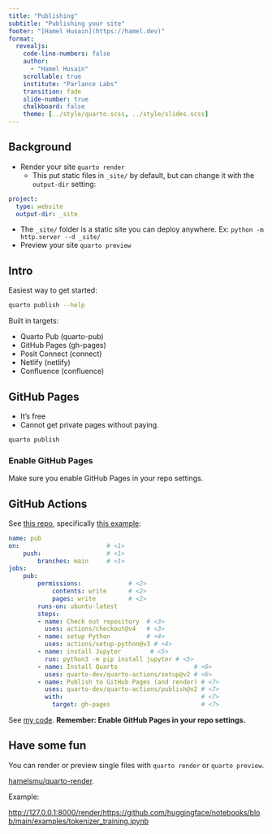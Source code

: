 ```yaml
---
title: "Publishing"
subtitle: "Publishing your site"
footer: "[Hamel Husain](https://hamel.dev)"
format:
  revealjs:
    code-line-numbers: false
    author:
      - "Hamel Husain"
    scrollable: true
    institute: "Parlance Labs"
    transition: fade
    slide-number: true
    chalkboard: false
    theme: [../style/quarto.scss, ../style/slides.scss]
---
```


## Background

- Render your site `quarto render`
    - This put static files in `_site/` by default, but can change it with the `output-dir` setting:

```.yaml
project:
  type: website
  output-dir: _site

```
- The `_site/` folder is a static site you can deploy anywhere.  Ex: `python -m http.server --d _site/`
- Preview your site `quarto preview`


## Intro 

Easiest way to get started:

```bash
quarto publish --help
```

Built in targets:

- Quarto Pub (quarto-pub)
- GitHub Pages (gh-pages)
- Posit Connect (connect)
- Netlify (netlify)
- Confluence (confluence)


## GitHub Pages

- It's free
- Cannot get private pages without paying.

```bash
quarto publish
```
:::{.callout-warning}
### Enable GitHub Pages
Make sure you enable GitHub Pages in your repo settings.
:::

## GitHub Actions {.smaller}

See [this repo](https://github.com/quarto-dev/quarto-actions/tree/main/publish), specifically [this example](https://github.com/quarto-dev/quarto-actions/blob/main/examples/quarto-publish-example.yml):

```yaml
name: pub
on:                        # <1>
    push:                  # <1>
        branches: main     # <1>
jobs:
    pub:
        permissions:             # <2>
            contents: write      # <2>
            pages: write         # <2>
        runs-on: ubuntu-latest
        steps:
        - name: Check out repository  # <3>
          uses: actions/checkout@v4   # <3>
        - name: setup Python          # <4>
          uses: actions/setup-python@v3 # <4>
        - name: install Jupyter        # <5>
          run: python3 -m pip install jupyter # <5>
        - name: Install Quarto                     # <6>
          uses: quarto-dev/quarto-actions/setup@v2 # <6>
        - name: Publish to GitHub Pages (and render) # <7>
          uses: quarto-dev/quarto-actions/publish@v2 # <7>
          with:                                      # <7>
            target: gh-pages                         # <7>
```

See [my code](https://github.com/hamelsmu/posit-python-quarto/blob/main/.github/workflows/pub.yml). **Remember: Enable GitHub Pages in your repo settings.**


## Have some fun

You can render or preview single files with `quarto render` or `quarto preview`.

[hamelsmu/quarto-render](https://github.com/hamelsmu/quarto-render/tree/main).

Example:

[http://127.0.0.1:8000/render/https://github.com/huggingface/notebooks/blob/main/examples/tokenizer_training.ipynb](http://127.0.0.1:8000/render/https://github.com/huggingface/notebooks/blob/main/examples/tokenizer_training.ipynb)


